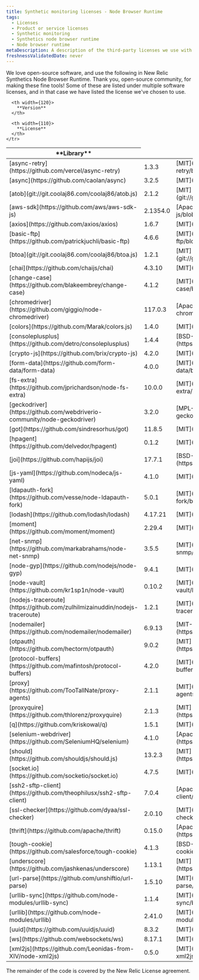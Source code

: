 ```yaml
---
title: Synthetic monitoring licenses - Node Browser Runtime
tags:
  - Licenses
  - Product or service licenses
  - Synthetic monitoring
  - Synthetics node browser runtime
  - Node browser runtime
metaDescription: A description of the third-party licenses we use with the Synthetics node browser runtime image.
freshnessValidatedDate: never
---
```


We love open-source software, and use the following in New Relic Synthetics Node Browser Runtime. Thank you, open-source community, for making these fine tools! Some of these are listed under multiple software licenses, and in that case we have listed the license we've chosen to use.

<table>
  <thead>
    <tr>
      <th width={250}>
        **Library**
      </th>

      <th width={120}>
        **Version**
      </th>

      <th width={110}>
        **License**
      </th>
    </tr>
  </thead>

  <tbody>
    <tr>
      <td>
        [async-retry](https://github.com/vercel/async-retry)
      </td>
      <td>
        1.3.3
      </td>
      <td>
        [MIT](https://github.com/vercel/async-retry/blob/v1.3.3/LICENSE.md)
      </td>
    </tr>
    <tr>
      <td>
        [async](https://github.com/caolan/async)
      </td>
      <td>
        3.2.5
      </td>
      <td>
        [MIT](https://github.com/caolan/async/blob/v3.2.5/LICENSE)
      </td>
    </tr>
    <tr>
      <td>
        [atob](git://git.coolaj86.com/coolaj86/atob.js)
      </td>
      <td>
        2.1.2
      </td>
      <td>
        [MIT](git://git.coolaj86.com/coolaj86/atob.js/blob/v2.1.2/LICENSE)
      </td>
    </tr>
    <tr>
      <td>
        [aws-sdk](https://github.com/aws/aws-sdk-js)
      </td>
      <td>
        2.1354.0
      </td>
      <td>
        [Apache-2.0](https://github.com/aws/aws-sdk-js/blob/v2.1354.0/LICENSE.txt)
      </td>
    </tr>
    <tr>
      <td>
        [axios](https://github.com/axios/axios)
      </td>
      <td>
        1.6.7
      </td>
      <td>
        [MIT](https://github.com/axios/axios/blob/v1.6.7/LICENSE)
      </td>
    </tr>
    <tr>
      <td>
        [basic-ftp](https://github.com/patrickjuchli/basic-ftp)
      </td>
      <td>
        4.6.6
      </td>
      <td>
        [MIT](https://github.com/patrickjuchli/basic-ftp/blob/v4.6.6/LICENSE.txt)
      </td>
    </tr>
    <tr>
      <td>
        [btoa](git://git.coolaj86.com/coolaj86/btoa.js)
      </td>
      <td>
        1.2.1
      </td>
      <td>
        [MIT](git://git.coolaj86.com/coolaj86/btoa.js/blob/v1.2.1/LICENSE)
      </td>
    </tr>
    <tr>
      <td>
        [chai](https://github.com/chaijs/chai)
      </td>
      <td>
        4.3.10
      </td>
      <td>
        [MIT](https://github.com/chaijs/chai/blob/v4.3.10/LICENSE)
      </td>
    </tr>
    <tr>
      <td>
        [change-case](https://github.com/blakeembrey/change-case)
      </td>
      <td>
        4.1.2
      </td>
      <td>
        [MIT](https://github.com/blakeembrey/change-case/blob/v4.1.2/LICENSE)
      </td>
    </tr>
    <tr>
      <td>
        [chromedriver](https://github.com/giggio/node-chromedriver)
      </td>
      <td>
        117.0.3
      </td>
      <td>
        [Apache-2.0](https://github.com/giggio/node-chromedriver/blob/v117.0.3/LICENSE.txt)
      </td>
    </tr>
    <tr>
      <td>
        [colors](https://github.com/Marak/colors.js)
      </td>
      <td>
        1.4.0
      </td>
      <td>
        [MIT](https://github.com/Marak/colors.js/blob/v1.4.0/LICENSE)
      </td>
    </tr>
    <tr>
      <td>
        [consoleplusplus](https://github.com/detro/consoleplusplus)
      </td>
      <td>
        1.4.4
      </td>
      <td>
        [BSD-3-Clause](https://github.com/detro/consoleplusplus/blob/v1.4.4/LICENSE)
      </td>
    </tr>
    <tr>
      <td>
        [crypto-js](https://github.com/brix/crypto-js)
      </td>
      <td>
        4.2.0
      </td>
      <td>
        [MIT](https://github.com/brix/crypto-js/blob/v4.2.0/LICENSE)
      </td>
    </tr>
    <tr>
      <td>
        [form-data](https://github.com/form-data/form-data)
      </td>
      <td>
        4.0.0
      </td>
      <td>
        [MIT](https://github.com/form-data/form-data/blob/v4.0.0/License)
      </td>
    </tr>
    <tr>
      <td>
        [fs-extra](https://github.com/jprichardson/node-fs-extra)
      </td>
      <td>
        10.0.0
      </td>
      <td>
        [MIT](https://github.com/jprichardson/node-fs-extra/blob/v10.0.0/LICENSE)
      </td>
    </tr>
    <tr>
      <td>
        [geckodriver](https://github.com/webdriverio-community/node-geckodriver)
      </td>
      <td>
        3.2.0
      </td>
      <td>
        [MPL-2.0](https://github.com/webdriverio-community/node-geckodriver/blob/v3.2.0/LICENSE)
      </td>
    </tr>
    <tr>
      <td>
        [got](https://github.com/sindresorhus/got)
      </td>
      <td>
        11.8.5
      </td>
      <td>
        [MIT](https://github.com/sindresorhus/got/blob/v11.8.5/license)
      </td>
    </tr>
    <tr>
      <td>
        [hpagent](https://github.com/delvedor/hpagent)
      </td>
      <td>
        0.1.2
      </td>
      <td>
        [MIT](https://github.com/delvedor/hpagent/blob/v0.1.2/LICENSE)
      </td>
    </tr>
    <tr>
      <td>
        [joi](https://github.com/hapijs/joi)
      </td>
      <td>
        17.7.1
      </td>
      <td>
        [BSD-3-Clause](https://github.com/hapijs/joi/blob/v17.7.1/LICENSE.md)
      </td>
    </tr>
    <tr>
      <td>
        [js-yaml](https://github.com/nodeca/js-yaml)
      </td>
      <td>
        4.1.0
      </td>
      <td>
        [MIT](https://github.com/nodeca/js-yaml/blob/v4.1.0/LICENSE)
      </td>
    </tr>
    <tr>
      <td>
        [ldapauth-fork](https://github.com/vesse/node-ldapauth-fork)
      </td>
      <td>
        5.0.1
      </td>
      <td>
        [MIT](https://github.com/vesse/node-ldapauth-fork/blob/v5.0.1/LICENSE)
      </td>
    </tr>
    <tr>
      <td>
        [lodash](https://github.com/lodash/lodash)
      </td>
      <td>
        4.17.21
      </td>
      <td>
        [MIT](https://github.com/lodash/lodash/blob/v4.17.21/LICENSE)
      </td>
    </tr>
    <tr>
      <td>
        [moment](https://github.com/moment/moment)
      </td>
      <td>
        2.29.4
      </td>
      <td>
        [MIT](https://github.com/moment/moment/blob/v2.29.4/LICENSE)
      </td>
    </tr>
    <tr>
      <td>
        [net-snmp](https://github.com/markabrahams/node-net-snmp)
      </td>
      <td>
        3.5.5
      </td>
      <td>
        [MIT](https://github.com/markabrahams/node-net-snmp/blob/v3.5.5/README.md)
      </td>
    </tr>
    <tr>
      <td>
        [node-gyp](https://github.com/nodejs/node-gyp)
      </td>
      <td>
        9.4.1
      </td>
      <td>
        [MIT](https://github.com/nodejs/node-gyp/blob/v9.4.1/LICENSE)
      </td>
    </tr>
    <tr>
      <td>
        [node-vault](https://github.com/kr1sp1n/node-vault)
      </td>
      <td>
        0.10.2
      </td>
      <td>
        [MIT](https://github.com/kr1sp1n/node-vault/blob/v0.10.2/LICENSE)
      </td>
    </tr>
    <tr>
      <td>
        [nodejs-traceroute](https://github.com/zulhilmizainuddin/nodejs-traceroute)
      </td>
      <td>
        1.2.1
      </td>
      <td>
        [MIT](https://github.com/zulhilmizainuddin/nodejs-traceroute/blob/v1.2.1/LICENSE)
      </td>
    </tr>
    <tr>
      <td>
        [nodemailer](https://github.com/nodemailer/nodemailer)
      </td>
      <td>
        6.9.13
      </td>
      <td>
        [MIT-0](https://github.com/nodemailer/nodemailer/blob/v6.9.13/LICENSE)
      </td>
    </tr>
    <tr>
      <td>
        [otpauth](https://github.com/hectorm/otpauth)
      </td>
      <td>
        9.0.2
      </td>
      <td>
        [MIT](https://github.com/hectorm/otpauth/blob/v9.0.2/LICENSE.md)
      </td>
    </tr>
    <tr>
      <td>
        [protocol-buffers](https://github.com/mafintosh/protocol-buffers)
      </td>
      <td>
        4.2.0
      </td>
      <td>
        [MIT](https://github.com/mafintosh/protocol-buffers/blob/v4.2.0/LICENSE)
      </td>
    </tr>
    <tr>
      <td>
        [proxy](https://github.com/TooTallNate/proxy-agents)
      </td>
      <td>
        2.1.1
      </td>
      <td>
        [MIT](https://github.com/TooTallNate/proxy-agents/blob/v2.1.1/README.md)
      </td>
    </tr>
    <tr>
      <td>
        [proxyquire](https://github.com/thlorenz/proxyquire)
      </td>
      <td>
        2.1.3
      </td>
      <td>
        [MIT](https://github.com/thlorenz/proxyquire/blob/v2.1.3/LICENSE)
      </td>
    </tr>
    <tr>
      <td>
        [q](https://github.com/kriskowal/q)
      </td>
      <td>
        1.5.1
      </td>
      <td>
        [MIT](https://github.com/kriskowal/q/blob/v1.5.1/LICENSE)
      </td>
    </tr>
    <tr>
      <td>
        [selenium-webdriver](https://github.com/SeleniumHQ/selenium)
      </td>
      <td>
        4.1.0
      </td>
      <td>
        [Apache-2.0](https://github.com/SeleniumHQ/selenium/blob/v4.1.0/LICENSE)
      </td>
    </tr>
    <tr>
      <td>
        [should](https://github.com/shouldjs/should.js)
      </td>
      <td>
        13.2.3
      </td>
      <td>
        [MIT](https://github.com/shouldjs/should.js/blob/v13.2.3/LICENSE)
      </td>
    </tr>
    <tr>
      <td>
        [socket.io](https://github.com/socketio/socket.io)
      </td>
      <td>
        4.7.5
      </td>
      <td>
        [MIT](https://github.com/socketio/socket.io/blob/v4.7.5/LICENSE)
      </td>
    </tr>
    <tr>
      <td>
        [ssh2-sftp-client](https://github.com/theophilusx/ssh2-sftp-client)
      </td>
      <td>
        7.0.4
      </td>
      <td>
        [Apache-2.0](https://github.com/theophilusx/ssh2-sftp-client/blob/v7.0.4/LICENSE)
      </td>
    </tr>
    <tr>
      <td>
        [ssl-checker](https://github.com/dyaa/ssl-checker)
      </td>
      <td>
        2.0.10
      </td>
      <td>
        [MIT](https://github.com/dyaa/ssl-checker/blob/v2.0.10/LICENSE)
      </td>
    </tr>
    <tr>
      <td>
        [thrift](https://github.com/apache/thrift)
      </td>
      <td>
        0.15.0
      </td>
      <td>
        [Apache-2.0](https://github.com/apache/thrift/blob/v0.15.0/LICENSE)
      </td>
    </tr>
    <tr>
      <td>
        [tough-cookie](https://github.com/salesforce/tough-cookie)
      </td>
      <td>
        4.1.3
      </td>
      <td>
        [BSD-3-Clause](https://github.com/salesforce/tough-cookie/blob/v4.1.3/LICENSE)
      </td>
    </tr>
    <tr>
      <td>
        [underscore](https://github.com/jashkenas/underscore)
      </td>
      <td>
        1.13.1
      </td>
      <td>
        [MIT](https://github.com/jashkenas/underscore/blob/v1.13.1/LICENSE)
      </td>
    </tr>
    <tr>
      <td>
        [url-parse](https://github.com/unshiftio/url-parse)
      </td>
      <td>
        1.5.10
      </td>
      <td>
        [MIT](https://github.com/unshiftio/url-parse/blob/v1.5.10/LICENSE)
      </td>
    </tr>
    <tr>
      <td>
        [urllib-sync](https://github.com/node-modules/urllib-sync)
      </td>
      <td>
        1.1.4
      </td>
      <td>
        [MIT](https://github.com/node-modules/urllib-sync/blob/v1.1.4/README.md)
      </td>
    </tr>
    <tr>
      <td>
        [urllib](https://github.com/node-modules/urllib)
      </td>
      <td>
        2.41.0
      </td>
      <td>
        [MIT](https://github.com/node-modules/urllib/blob/v2.41.0/LICENSE)
      </td>
    </tr>
    <tr>
      <td>
        [uuid](https://github.com/uuidjs/uuid)
      </td>
      <td>
        8.3.2
      </td>
      <td>
        [MIT](https://github.com/uuidjs/uuid/blob/v8.3.2/LICENSE.md)
      </td>
    </tr>
    <tr>
      <td>
        [ws](https://github.com/websockets/ws)
      </td>
      <td>
        8.17.1
      </td>
      <td>
        [MIT](https://github.com/websockets/ws/blob/v8.17.1/LICENSE)
      </td>
    </tr>
    <tr>
      <td>
        [xml2js](https://github.com/Leonidas-from-XIV/node-xml2js)
      </td>
      <td>
        0.5.0
      </td>
      <td>
        [MIT](https://github.com/Leonidas-from-XIV/node-xml2js/blob/v0.5.0/LICENSE)
      </td>
    </tr>

  </tbody>
</table>

The remainder of the code is covered by the New Relic License agreement.

